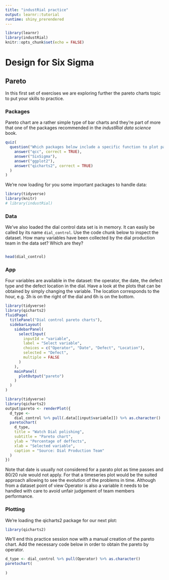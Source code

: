 ```yaml
---
title: "industRial practice"
output: learnr::tutorial
runtime: shiny_prerendered
---
```


```r
library(learnr)
library(industRial)
knitr::opts_chunk$set(echo = FALSE)
```

# Design for Six Sigma

## Pareto

In this first set of exercises we are exploring further the pareto charts topic to put your skills to practice.

### Packages

Pareto chart are a rather simple type of bar charts and they're part of more that one of the packages recommended in the *industRial data science* book.

```r
quiz(
  question("Which packages below include a specific function to plot pareto charts:?",
    answer("qcc", correct = TRUE),
    answer("SixSigma"),
    answer("ggplot2"),
    answer("qicharts2", correct = TRUE)
  )
)
```

We're now loading for you some important packages to handle data:

```r
library(tidyverse)
library(knitr)
# library(industRial)
```

### Data

We've also loaded the dial control data set is in memory. It can easily be called by its name `dial_control`. Use the code chunk below to inspect the dataset. How many variables have been collected by the dial production team in the data set? Which are they?

```r

```

```r
head(dial_control)
```

### App

Four variables are available in the dataset: the operator, the date, the defect type and the defect location in the dial. Have a look at the plots that can be obtained by simply changing the variable. The location corresponds to the hour, e.g. 3h is on the right of the dial and 6h is on the bottom.

```r
library(tidyverse)
library(qicharts2)
fluidPage(
  titlePanel("Dial control pareto charts"),
  sidebarLayout(
    sidebarPanel(
      selectInput(
        inputId = "variable",
        label = "Select variable",
        choices = c("Operator", "Date", "Defect", "Location"),
        selected = "Defect",
        multiple = FALSE
      )
    ),
    mainPanel(
      plotOutput("pareto")
    )
  )
)
```

```r
library(tidyverse)
library(qicharts2)
output$pareto <- renderPlot({
  d_type <-
    dial_control %>% pull(.data[[input$variable]]) %>% as.character()
  paretochart(
    d_type,
    title = "Watch Dial polishing",
    subtitle = "Pareto chart",
    ylab = "Percentage of deffects",
    xlab = "Selected variable",
    caption = "Source: Dial Production Team"
  )
})
```

Note that date is usually not considered for a parato plot as time passes and 80/20 rule would not apply. For that a timeseries plot would be the suited approach allowing to see the evolution of the problems in time. Although from a dataset point of view Operator is also a variable it needs to be handled with care to avoid unfair judgement of team members performance.

### Plotting

We're loading the qicharts2 package for our next plot:

```r
library(qicharts2)
```

We'll end this practice session now with a manual creation of the pareto chart. Add the necessary code below in order to obtain the pareto by operator. 

```r
d_type <- dial_control %>% pull(Operator) %>% as.character()
paretochart(
  
)
```




